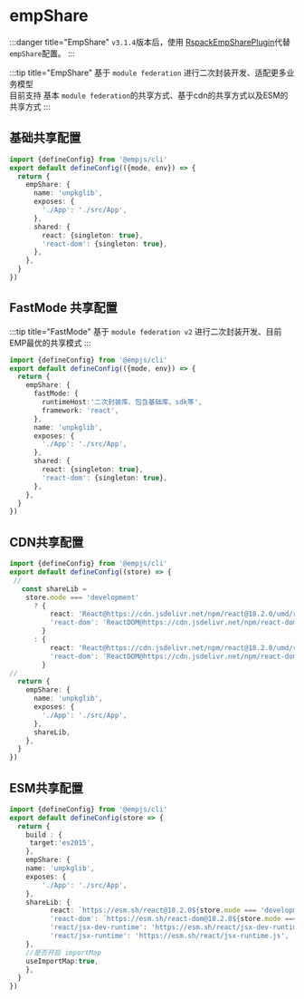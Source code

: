 
# empShare

<Badge text="remove in v3.1.4" type="danger" />

:::danger title="EmpShare"
`v3.1.4`版本后，使用 [RspackEmpSharePlugin](/plugin/tool/share)代替`empShare`配置。
:::

:::tip title="EmpShare"
基于 `module federation` 进行二次封装开发、适配更多业务模型     
目前支持 基本 `module federation`的共享方式、基于cdn的共享方式以及ESM的共享方式
:::
## 基础共享配置
```ts title="emp-config.js"
import {defineConfig} from '@empjs/cli'
export default defineConfig(({mode, env}) => {
  return {
    empShare: {
      name: 'unpkglib',
      exposes: {
        './App': './src/App',
      },
      shared: {
        react: {singleton: true},
        'react-dom': {singleton: true},
      },
    },
  }
})
```

## FastMode 共享配置
:::tip title="FastMode"
基于 `module federation v2` 进行二次封装开发、目前EMP最优的共享模式 
:::
```ts title="emp-config.js"
import {defineConfig} from '@empjs/cli'
export default defineConfig(({mode, env}) => {
  return {
    empShare: {
      fastMode: {
        runtimeHost:'二次封装库、包含基础库、sdk等',
        framework: 'react',
      },
      name: 'unpkglib',
      exposes: {
        './App': './src/App',
      },
      shared: {
        react: {singleton: true},
        'react-dom': {singleton: true},
      },
    },
  }
})
```

## CDN共享配置
```ts title="emp-config.js"
import {defineConfig} from '@empjs/cli'
export default defineConfig((store) => {
 //
   const shareLib =
    store.mode === 'development'
      ? {
          react: 'React@https://cdn.jsdelivr.net/npm/react@18.2.0/umd/react.development.min.js',
          'react-dom': 'ReactDOM@https://cdn.jsdelivr.net/npm/react-dom@18.2.0/umd/react-dom.development.js',
        }
      : {
          react: 'React@https://cdn.jsdelivr.net/npm/react@18.2.0/umd/react.production.min.js',
          'react-dom': 'ReactDOM@https://cdn.jsdelivr.net/npm/react-dom@18.2.0/umd/react-dom.production.min.js',
        }
//
  return {
    empShare: {
      name: 'unpkglib',
      exposes: {
        './App': './src/App',
      },
      shareLib,
    },
  }
})
```

## ESM共享配置
```ts title="emp-config.js"
import {defineConfig} from '@empjs/cli'
export default defineConfig(store => {
  return {
    build : {
     target:'es2015',
    },
    empShare: {
    name: 'unpkglib',
    exposes: {
        './App': './src/App',
    },
    shareLib: {
          react: `https://esm.sh/react@18.2.0${store.mode === 'development' ? '?dev' : ''}`,
          'react-dom': `https://esm.sh/react-dom@18.2.0${store.mode === 'development' ? '?dev' : ''}`,
          'react/jsx-dev-runtime': 'https://esm.sh/react/jsx-dev-runtime.js',
          'react/jsx-runtime': 'https://esm.sh/react/jsx-runtime.js',
    },
    //是否开启 importMap
    useImportMap:true,
    },
  }
})

```